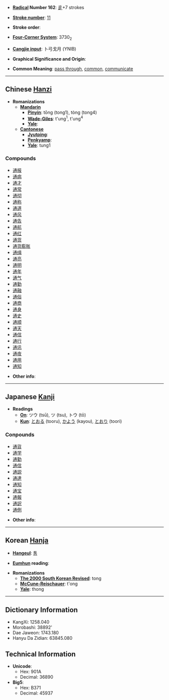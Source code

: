 * '''[[Wiktionary:Chinese radical index| Radical]] Number 162''': [[Wiktionary:Chinese radical index 辵|辵]]+7 strokes

* '''[[Wiktionary:Chinese total strokes index|Stroke number]]''': [[Wiktionary:Chinese total strokes index 11|11]]

* '''Stroke order''': 

* '''[[Wiktionary:Chinese four corner index|Four-Corner System]]''': 3730<sub>2</sub>

* '''[[Wiktionary:Chinese Cangjie index|Cangjie input]]''': 卜弓戈月 (YNIB)

* '''Graphical Significance and Origin''': 

* '''Common Meaning''': [[pass through]], [[common]], [[communicate]]

----

== Chinese [[Hanzi]] ==

* '''Romanizations'''
** '''[[Mandarin]]'''
*** '''[[Pinyin]]''': tōng (tong1), tòng (tong4)
*** '''[[Wade-Giles]]''': t'ung<sup>1</sup>, t'ung<sup>4</sup>
*** '''[[Yale]]''': 
** '''[[Cantonese]]'''
*** '''[[Jyutping]]''':
*** '''[[Penkyamp]]''': 
*** '''[[Yale]]''': tung1

===Compounds===
*[[通报]]
*[[通病]]
*[[通才]]
*[[通常]]
*[[通彻]]
*[[通称]]
*[[通道]]
*[[通风]]
*[[通告]]
*[[通航]]
*[[通红]]
*[[通货]]
*[[通货膨胀]]
*[[通缉]]
*[[通亮]]
*[[通明]]
*[[通年]]
*[[通气]]
*[[通勤]]
*[[通融]]
*[[通俗]]
*[[通商]]
*[[通身]]
*[[通史]]
*[[通顺]]
*[[通天]]
*[[通信]]
*[[通行]]
*[[通讯]]
*[[通夜]]
*[[通用]]
*[[通知]]

* '''Other info''': 

----

== Japanese [[Kanji]] ==

* '''Readings'''
** '''[[On]]''': ツウ (tsū), ツ (tsu), トウ (tō)
** '''[[Kun]]''': [[とおる]] (tooru), [[かよう]] (kayou), [[とおり]] (toori)

===Conpounds===
*[[通貨]]
*[[通学]]
*[[通勤]]
*[[通信]]
*[[通説]]
*[[通達]]
*[[通知]]
*[[通宝]]
*[[通報]]
*[[通訳]]
*[[通例]]

* '''Other info''':  

----

== Korean [[Hanja]] ==

* '''[[Hangeul]]''': [[통]]

* '''[[Eumhun]] reading''': 

* '''Romanizations'''
** '''[[The 2000 South Korean Revised Romanization|The 2000 South Korean Revised]]''': tong
** '''[[McCune-Reischauer]]''': t'ong
** '''[[Yale]]''': thong

----

== Dictionary Information ==

* KangXi: 1258.040
* Morobashi: 38892'
* Dae Jaweon: 1743.180
* Hanyu Da Zidian: 63845.080

== Technical Information ==

* '''Unicode''':
** Hex: 901A
** Decimal: 36890
* '''Big5''':
** Hex: B371
** Decimal: 45937